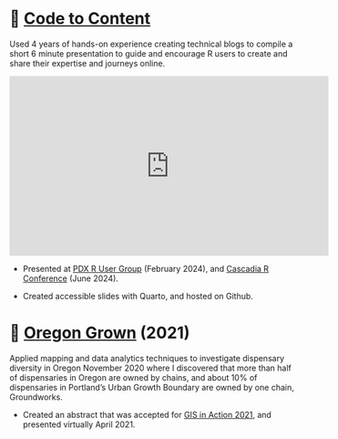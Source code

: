 # 📣 [Code to Content](https://github.com/rbolt13/2024-PDX_RUG-Code_to_Content)

Used 4 years of hands-on experience creating technical blogs to compile a short 6 minute presentation to guide and encourage R users to create and share their expertise and journeys online. 

::: {style="text-align: center;"}
<iframe width="560" height="315" src="https://www.youtube.com/embed/soFDbl02svY" frameborder="0" allow="accelerometer; autoplay; encrypted-media; gyroscope; picture-in-picture" allowfullscreen></iframe>
:::

* Presented at [PDX R User Group](https://www.meetup.com/login/?returnUri=https%3A%2F%2Fwww.meetup.com%2Fportland-r-user-group%2Fevents%2F298359537%2F) (February 2024), and [Cascadia R Conference](https://cascadiarconf.com/) (June 2024). 

* Created accessible slides with Quarto, and hosted on Github. 

# 📣 [Oregon Grown](https://github.com/rbolt13/Oregon-Grown) (2021)

Applied mapping and data analytics techniques to investigate dispensary diversity in Oregon November 2020 where I discovered that more than half of dispensaries in Oregon are owned by chains, and about 10% of dispensaries in Portland’s Urban Growth Boundary are owned by one chain, Groundworks. 

* Created an abstract that was accepted for [GIS in Action 2021](https://gisinaction2021.sched.com/directory/speakers), and presented virtually April 2021. 
